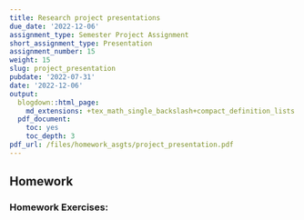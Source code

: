 ```yaml
---
title: Research project presentations
due_date: '2022-12-06'
assignment_type: Semester Project Assignment
short_assignment_type: Presentation
assignment_number: 15
weight: 15
slug: project_presentation
pubdate: '2022-07-31'
date: '2022-12-06'
output:
  blogdown::html_page:
    md_extensions: +tex_math_single_backslash+compact_definition_lists
  pdf_document:
    toc: yes
    toc_depth: 3
pdf_url: /files/homework_asgts/project_presentation.pdf
---
```

## Homework

### Homework Exercises:

